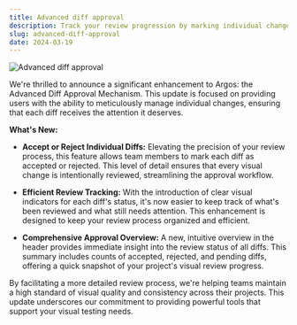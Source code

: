```yaml
---
title: Advanced diff approval
description: Track your review progression by marking individual changes as accepted or rejected.
slug: advanced-diff-approval
date: 2024-03-19
---
```


![Advanced diff approval](/assets/changelogs/advanced-diff-approval/advanced-diff-approval.jpg)

We're thrilled to announce a significant enhancement to Argos: the Advanced Diff Approval Mechanism. This update is focused on providing users with the ability to meticulously manage individual changes, ensuring that each diff receives the attention it deserves.

**What's New:**

- **Accept or Reject Individual Diffs:** Elevating the precision of your review process, this feature allows team members to mark each diff as accepted or rejected. This level of detail ensures that every visual change is intentionally reviewed, streamlining the approval workflow.

- **Efficient Review Tracking:** With the introduction of clear visual indicators for each diff's status, it's now easier to keep track of what's been reviewed and what still needs attention. This enhancement is designed to keep your review process organized and efficient.

- **Comprehensive Approval Overview:** A new, intuitive overview in the header provides immediate insight into the review status of all diffs. This summary includes counts of accepted, rejected, and pending diffs, offering a quick snapshot of your project's visual review progress.

By facilitating a more detailed review process, we're helping teams maintain a high standard of visual quality and consistency across their projects. This update underscores our commitment to providing powerful tools that support your visual testing needs.
